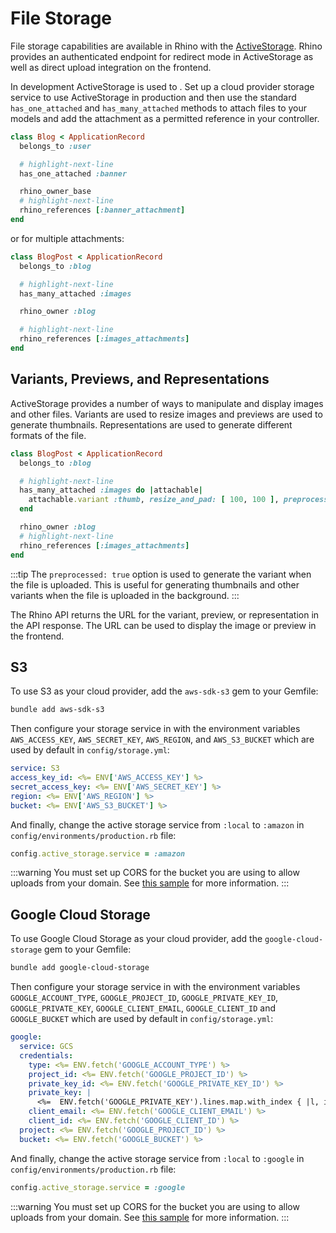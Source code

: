 # File Storage

File storage capabilities are available in Rhino with the [ActiveStorage](https://guides.rubyonrails.org/active_storage_overview.html). Rhino provides an authenticated endpoint for redirect mode in ActiveStorage as well as direct upload integration on the frontend.

In development ActiveStorage is used to . Set up a cloud provider storage service to use ActiveStorage in production and then use the standard `has_one_attached` and `has_many_attached` methods to attach files to your models and add the attachment as a permitted reference in your controller.

```ruby
class Blog < ApplicationRecord
  belongs_to :user

  # highlight-next-line
  has_one_attached :banner

  rhino_owner_base
  # highlight-next-line
  rhino_references [:banner_attachment]
end
```

or for multiple attachments:

```ruby
class BlogPost < ApplicationRecord
  belongs_to :blog

  # highlight-next-line
  has_many_attached :images

  rhino_owner :blog

  # highlight-next-line
  rhino_references [:images_attachments]
end
```

## Variants, Previews, and Representations

ActiveStorage provides a number of ways to manipulate and display images and other files. Variants are used to resize images and previews are used to generate thumbnails. Representations are used to generate different formats of the file.

```ruby
class BlogPost < ApplicationRecord
  belongs_to :blog

  # highlight-next-line
  has_many_attached :images do |attachable|
    attachable.variant :thumb, resize_and_pad: [ 100, 100 ], preprocessed: true
  end

  rhino_owner :blog
  # highlight-next-line
  rhino_references [:images_attachments]
end
```

:::tip
The `preprocessed: true` option is used to generate the variant when the file is uploaded. This is useful for generating thumbnails and other variants when the file is uploaded in the background.
:::

The Rhino API returns the URL for the variant, preview, or representation in the API response. The URL can be used to display the image or preview in the frontend.

## S3

To use S3 as your cloud provider, add the `aws-sdk-s3` gem to your Gemfile:

```bash
bundle add aws-sdk-s3
```

Then configure your storage service in with the environment variables `AWS_ACCESS_KEY`, `AWS_SECRET_KEY`, `AWS_REGION`, and `AWS_S3_BUCKET` which are used by default in `config/storage.yml`:

```yaml title="config/storage.yml"
service: S3
access_key_id: <%= ENV['AWS_ACCESS_KEY'] %>
secret_access_key: <%= ENV['AWS_SECRET_KEY'] %>
region: <%= ENV['AWS_REGION'] %>
bucket: <%= ENV['AWS_S3_BUCKET'] %>
```

And finally, change the active storage service from `:local` to `:amazon` in `config/environments/production.rb` file:

```ruby
config.active_storage.service = :amazon
```

:::warning
You must set up CORS for the bucket you are using to allow uploads from your domain. See [this sample](https://guides.rubyonrails.org/active_storage_overview.html#example-s3-cors-configuration) for more information.
:::

## Google Cloud Storage

To use Google Cloud Storage as your cloud provider, add the `google-cloud-storage` gem to your Gemfile:

```bash
bundle add google-cloud-storage
```

Then configure your storage service in with the environment variables `GOOGLE_ACCOUNT_TYPE`, `GOOGLE_PROJECT_ID`, `GOOGLE_PRIVATE_KEY_ID`, `GOOGLE_PRIVATE_KEY`, `GOOGLE_CLIENT_EMAIL`, `GOOGLE_CLIENT_ID` and `GOOGLE_BUCKET` which are used by default in `config/storage.yml`:

```yaml title="config/storage.yml"
google:
  service: GCS
  credentials:
    type: <%= ENV.fetch('GOOGLE_ACCOUNT_TYPE') %>
    project_id: <%= ENV.fetch('GOOGLE_PROJECT_ID') %>
    private_key_id: <%= ENV.fetch('GOOGLE_PRIVATE_KEY_ID') %>
    private_key: |
      <%=  ENV.fetch('GOOGLE_PRIVATE_KEY').lines.map.with_index { |l, i| i == 0 ? l : "      #{l}" }.join %>
    client_email: <%= ENV.fetch('GOOGLE_CLIENT_EMAIL') %>
    client_id: <%= ENV.fetch('GOOGLE_CLIENT_ID') %>
  project: <%= ENV.fetch('GOOGLE_PROJECT_ID') %>
  bucket: <%= ENV.fetch('GOOGLE_BUCKET') %>
```

And finally, change the active storage service from `:local` to `:google` in `config/environments/production.rb` file:

```ruby
config.active_storage.service = :google
```

:::warning
You must set up CORS for the bucket you are using to allow uploads from your domain. See [this sample](https://guides.rubyonrails.org/active_storage_overview.html#example-google-cloud-storage-cors-configuration) for more information.
:::
